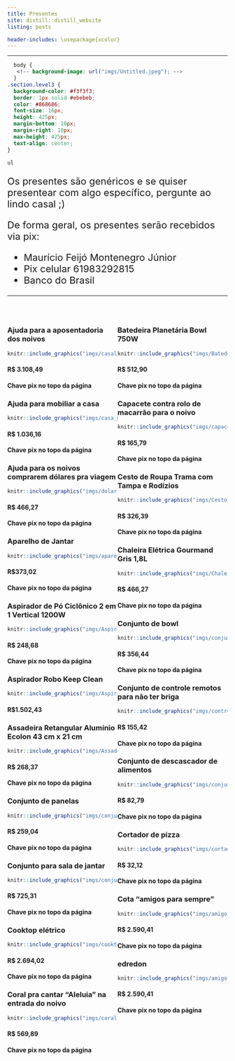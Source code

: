 ```yaml
---
title: Presentes
site: distill::distill_website
listing: posts

header-includes: \usepackage{xcolor}
---
```


----


```css
  body {
   <!-- background-image: url("imgs/Untitled.jpeg"); -->
  }
.section.level3 {
  background-color: #f3f3f3;
  border: 1px solid #ebebeb;
  color: #868686;
  font-size: 16px;
  height: 425px;
  margin-bottom: 10px;
  margin-right: 10px;
  max-height: 425px;
  text-align: center;
}

ul 
```

<div style = "font-size: 22px;">
Os presentes são genéricos e se quiser presentear com algo específico, pergunte ao lindo casal ;)

De forma geral, os presentes serão recebidos via pix:

- Maurício Feijó Montenegro Júnior 
- Pix celular 61983292815
- Banco do Brasil


 

</div>

----

<br>


<div>

<div style="width: 50%; float: left"> 

### Ajuda para a aposentadoria dos noivos
```r
knitr::include_graphics("imgs/casal_relaxando.jpg")
```

#### R$ 3.108,49 

#### Chave pix no topo da página


### Ajuda para mobiliar a casa 
```r
knitr::include_graphics("imgs/casa_mobiliada.jpg")
```

#### R$ 1.036,16

#### Chave pix no topo da página


### Ajuda para os noivos comprarem dólares pra viagem
```r
knitr::include_graphics("imgs/dolar.png")
```

#### R$ 466,27

#### Chave pix no topo da página

### Aparelho de Jantar
```r
knitr::include_graphics("imgs/aparelho-de-jantar-42-pecas.jpg")
```

#### R$373,02  

#### Chave pix no topo da página

### Aspirador de Pó Ciclônico 2 em 1 Vertical 1200W
```r
knitr::include_graphics("imgs/Aspirador_de_Po_Ciclonico.jpg")
```

#### R$ 248,68

#### Chave pix no topo da página

### Aspirador Robo Keep Clean 
```r
knitr::include_graphics("imgs/Aspirador_Robo_Keep_Clean.jpg")
```

#### R$1.502,43

### Assadeira Retangular Alumínio Ecolon 43 cm x 21 cm 
```r
knitr::include_graphics("imgs/Assadeira_Retangular_Aluminio_Ecolon.jpg")
```

#### R$ 268,37

#### Chave pix no topo da página

### Conjunto de panelas 
```r
knitr::include_graphics("imgs/conjunto-de-panela-ferro-fundido-2-pecas.jpg")
```

#### R$ 259,04

#### Chave pix no topo da página

### Conjunto para sala de jantar 
```r
knitr::include_graphics("imgs/conjunto-para-sala-de-jantar-com-mesa-e-4-lugares.jpg")
```

#### R$ 725,31

#### Chave pix no topo da página

### Cooktop elétrico 
```r
knitr::include_graphics("imgs/cooktop-eletrico-4-bocas.jpg")
```

#### R$ 2.694,02

#### Chave pix no topo da página

### Coral pra cantar "Aleluia" na entrada do noivo 
```r
knitr::include_graphics("imgs/coral_de_casamento.jpg")
```

#### R$ 569,89 

#### Chave pix no topo da página

</div>

<div style="width: 50%; float: left"> 

### Batedeira Planetária Bowl 750W
```r
knitr::include_graphics("imgs/Batedeira_Planetaria_Bowl_750W.jpg")
```

#### R$ 512,90

#### Chave pix no topo da página

### Capacete contra rolo de macarrão para o noivo
```r
knitr::include_graphics("imgs/capacete.jpg")
```

#### R$ 165,79

#### Chave pix no topo da página

### Cesto de Roupa Trama com Tampa e Rodízios
```r
knitr::include_graphics("imgs/Cesto_de_Roupa_Trama_com_Tampa.jpg")
```

#### R$ 326,39

#### Chave pix no topo da página

### Chaleira Elétrica Gourmand Gris 1,8L
```r
knitr::include_graphics("imgs/Chaleira_Eletrica_Gourmand_Gris.jpg")
```

#### R$ 466,27

#### Chave pix no topo da página

### Conjunto de bowl 
```r
knitr::include_graphics("imgs/conjunto-de-bowl-em-ceramica-4-pecas.jpg")
```

#### R$ 356,44

#### Chave pix no topo da página

### Conjunto de controle remotos para não ter briga 
```r
knitr::include_graphics("imgs/controles_remotos.jpg")
```

#### R$ 155,42

#### Chave pix no topo da página

### Conjunto de descascador de alimentos 
```r
knitr::include_graphics("imgs/conjunto-de-descascador-de-alimentos.jpg")
```

#### R$ 82,79

#### Chave pix no topo da página


### Cortador de pizza 
```r
knitr::include_graphics("imgs/cortador-de-pizza.jpg")
```

#### R$ 32,12 

#### Chave pix no topo da página


### Cota "amigos para sempre" 
```r
knitr::include_graphics("imgs/amigos_velhinhos.jpg")
```

#### R$ 2.590,41

#### Chave pix no topo da página

### edredon
```r
knitr::include_graphics("imgs/amigos_velhinhos.jpg")
```

#### R$ 2.590,41

#### Chave pix no topo da página

</div>

<div style="width: 50%; float: left"> 




</div>

</div>